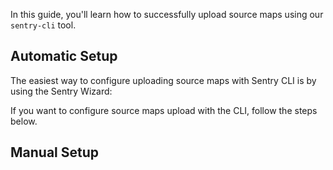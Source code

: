 In this guide, you'll learn how to successfully upload source maps using our `sentry-cli` tool.

<Include name="debug-id-requirement.mdx" />

## Automatic Setup

The easiest way to configure uploading source maps with Sentry CLI is by using the Sentry Wizard:

<Include name="sourcemaps-wizard-instructions.mdx"/>

If you want to configure source maps upload with the CLI, follow the steps below.


## Manual Setup

<Include name="sourcemaps-cli-step-one.mdx" />
